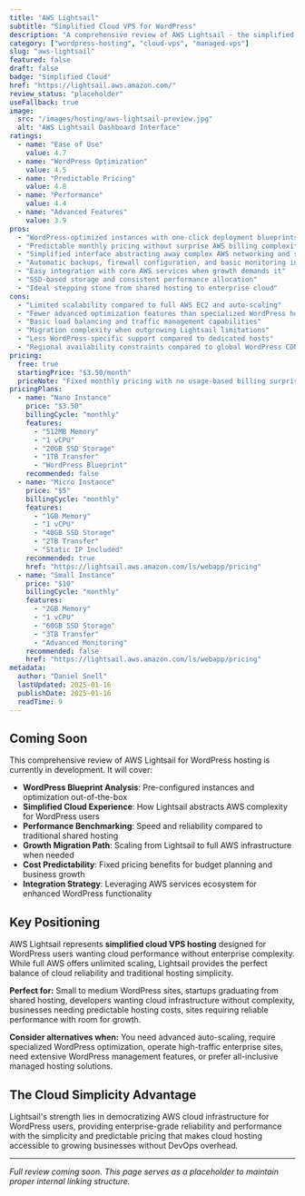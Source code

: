 ```yaml
---
title: "AWS Lightsail"
subtitle: "Simplified Cloud VPS for WordPress"
description: "A comprehensive review of AWS Lightsail - the simplified AWS hosting solution offering WordPress-optimized instances, predictable pricing, and easy cloud VPS management without the complexity of full AWS services."
category: ["wordpress-hosting", "cloud-vps", "managed-vps"]
slug: "aws-lightsail"
featured: false
draft: false
badge: "Simplified Cloud"
href: "https://lightsail.aws.amazon.com/"
review_status: "placeholder"
useFallback: true
image:
  src: "/images/hosting/aws-lightsail-preview.jpg"
  alt: "AWS Lightsail Dashboard Interface"
ratings:
  - name: "Ease of Use"
    value: 4.7
  - name: "WordPress Optimization"
    value: 4.5
  - name: "Predictable Pricing"
    value: 4.8
  - name: "Performance"
    value: 4.4
  - name: "Advanced Features"
    value: 3.9
pros:
  - "WordPress-optimized instances with one-click deployment blueprints"
  - "Predictable monthly pricing without surprise AWS billing complexity"
  - "Simplified interface abstracting away complex AWS networking and security"
  - "Automatic backups, firewall configuration, and basic monitoring included"
  - "Easy integration with core AWS services when growth demands it"
  - "SSD-based storage and consistent performance allocation"
  - "Ideal stepping stone from shared hosting to enterprise cloud"
cons:
  - "Limited scalability compared to full AWS EC2 and auto-scaling"
  - "Fewer advanced optimization features than specialized WordPress hosts"
  - "Basic load balancing and traffic management capabilities"
  - "Migration complexity when outgrowing Lightsail limitations"
  - "Less WordPress-specific support compared to dedicated hosts"
  - "Regional availability constraints compared to global WordPress CDNs"
pricing:
  free: true
  startingPrice: "$3.50/month"
  priceNote: "Fixed monthly pricing with no usage-based billing surprises, includes bandwidth and SSD storage"
pricingPlans:
  - name: "Nano Instance"
    price: "$3.50"
    billingCycle: "monthly"
    features:
      - "512MB Memory"
      - "1 vCPU"
      - "20GB SSD Storage"
      - "1TB Transfer"
      - "WordPress Blueprint"
    recommended: false
  - name: "Micro Instance"
    price: "$5"
    billingCycle: "monthly"
    features:
      - "1GB Memory"
      - "1 vCPU"
      - "40GB SSD Storage"
      - "2TB Transfer"
      - "Static IP Included"
    recommended: true
    href: "https://lightsail.aws.amazon.com/ls/webapp/pricing"
  - name: "Small Instance"
    price: "$10"
    billingCycle: "monthly"
    features:
      - "2GB Memory"
      - "1 vCPU"
      - "60GB SSD Storage"
      - "3TB Transfer"
      - "Advanced Monitoring"
    recommended: false
    href: "https://lightsail.aws.amazon.com/ls/webapp/pricing"
metadata:
  author: "Daniel Snell"
  lastUpdated: 2025-01-16
  publishDate: 2025-01-16
  readTime: 9
---
```


## Coming Soon

This comprehensive review of AWS Lightsail for WordPress hosting is currently in development. It will cover:

- **WordPress Blueprint Analysis**: Pre-configured instances and optimization out-of-the-box
- **Simplified Cloud Experience**: How Lightsail abstracts AWS complexity for WordPress users
- **Performance Benchmarking**: Speed and reliability compared to traditional shared hosting
- **Growth Migration Path**: Scaling from Lightsail to full AWS infrastructure when needed
- **Cost Predictability**: Fixed pricing benefits for budget planning and business growth
- **Integration Strategy**: Leveraging AWS services ecosystem for enhanced WordPress functionality

## Key Positioning

AWS Lightsail represents **simplified cloud VPS hosting** designed for WordPress users wanting cloud performance without enterprise complexity. While full AWS offers unlimited scaling, Lightsail provides the perfect balance of cloud reliability and traditional hosting simplicity.

**Perfect for:** Small to medium WordPress sites, startups graduating from shared hosting, developers wanting cloud infrastructure without complexity, businesses needing predictable hosting costs, sites requiring reliable performance with room for growth.

**Consider alternatives when:** You need advanced auto-scaling, require specialized WordPress optimization, operate high-traffic enterprise sites, need extensive WordPress management features, or prefer all-inclusive managed hosting solutions.

## The Cloud Simplicity Advantage

Lightsail's strength lies in democratizing AWS cloud infrastructure for WordPress users, providing enterprise-grade reliability and performance with the simplicity and predictable pricing that makes cloud hosting accessible to growing businesses without DevOps overhead.

---

*Full review coming soon. This page serves as a placeholder to maintain proper internal linking structure.*